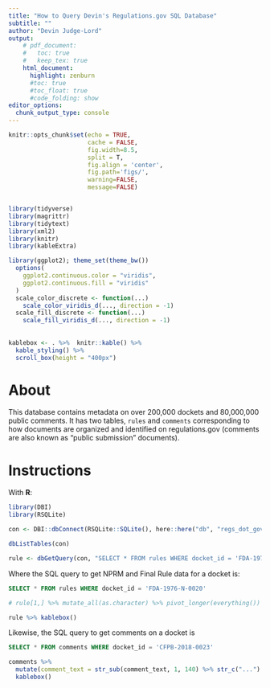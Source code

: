 ```yaml
---
title: "How to Query Devin's Regulations.gov SQL Database"
subtitle: "" 
author: "Devin Judge-Lord"
output:
    # pdf_document:
    #   toc: true
    #   keep_tex: true
    html_document:
      highlight: zenburn
      #toc: true
      #toc_float: true
      #code_folding: show
editor_options: 
  chunk_output_type: console
---
```



```r
knitr::opts_chunk$set(echo = TRUE, 
                      cache = FALSE, 
                      fig.width=8.5, 
                      split = T,
                      fig.align = 'center', 
                      fig.path='figs/',
                      warning=FALSE, 
                      message=FALSE)


library(tidyverse)
library(magrittr)
library(tidytext)
library(xml2)
library(knitr)
library(kableExtra)

library(ggplot2); theme_set(theme_bw())
  options(
    ggplot2.continuous.color = "viridis",
    ggplot2.continuous.fill = "viridis"
  )
  scale_color_discrete <- function(...)
    scale_color_viridis_d(..., direction = -1)
  scale_fill_discrete <- function(...)
    scale_fill_viridis_d(..., direction = -1)
  
  
kablebox <- . %>%  knitr::kable() %>% 
  kable_styling() %>% 
  scroll_box(height = "400px")
```

# About 

This database contains metadata on over 200,000 dockets and 80,000,000 public comments. It has two tables, `rules` and `comments` corresponding to how documents are organized and identified on regulations.gov (comments are also known as "public submission" documents).

# Instructions

With **R**:

```r
library(DBI)
library(RSQLite)

con <- DBI::dbConnect(RSQLite::SQLite(), here::here("db", "regs_dot_gov.sqlite"))

dbListTables(con)
```

```r
rule <- dbGetQuery(con, "SELECT * FROM rules WHERE docket_id = 'FDA-1976-N-0020'")
```

Where the SQL query to get NPRM and Final Rule data for a docket is: 

```sql
SELECT * FROM rules WHERE docket_id = 'FDA-1976-N-0020'
```

```r
# rule[1,] %>% mutate_all(as.character) %>% pivot_longer(everything()) %>% kable(format= "pipe")

rule %>% kablebox()
```

Likewise, the SQL query to get comments on a docket is

```sql
SELECT * FROM comments WHERE docket_id = 'CFPB-2018-0023'
```

```r
comments %>% 
  mutate(comment_text = str_sub(comment_text, 1, 140) %>% str_c("...") ) %>% 
  kablebox()
```
